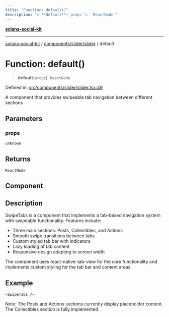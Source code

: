 ```yaml
---
title: "Function: default()"
description: "> **default**(`props`): `ReactNode`"
---
```


[**solana-social-kit**](../../../../README.mdx)

***

[solana-social-kit](../../../../README.mdx) / [components/slider/slider](../README.mdx) / default

# Function: default()

> **default**(`props`): `ReactNode`

Defined in: [src/components/slider/slider.tsx:49](https://github.com/SendArcade/solana-social-starter/blob/03568260ca96ed63f77049843c721de1cb011893/src/components/slider/slider.tsx#L49)

A component that provides swipeable tab navigation between different sections

## Parameters

### props

`unknown`

## Returns

`ReactNode`

## Component

## Description

SwipeTabs is a component that implements a tab-based navigation system with
swipeable functionality. Features include:
- Three main sections: Posts, Collectibles, and Actions
- Smooth swipe transitions between tabs
- Custom styled tab bar with indicators
- Lazy loading of tab content
- Responsive design adapting to screen width

The component uses react-native-tab-view for the core functionality and
implements custom styling for the tab bar and content areas.

## Example

```tsx
<SwipeTabs />
```

Note: The Posts and Actions sections currently display placeholder content.
The Collectibles section is fully implemented.
